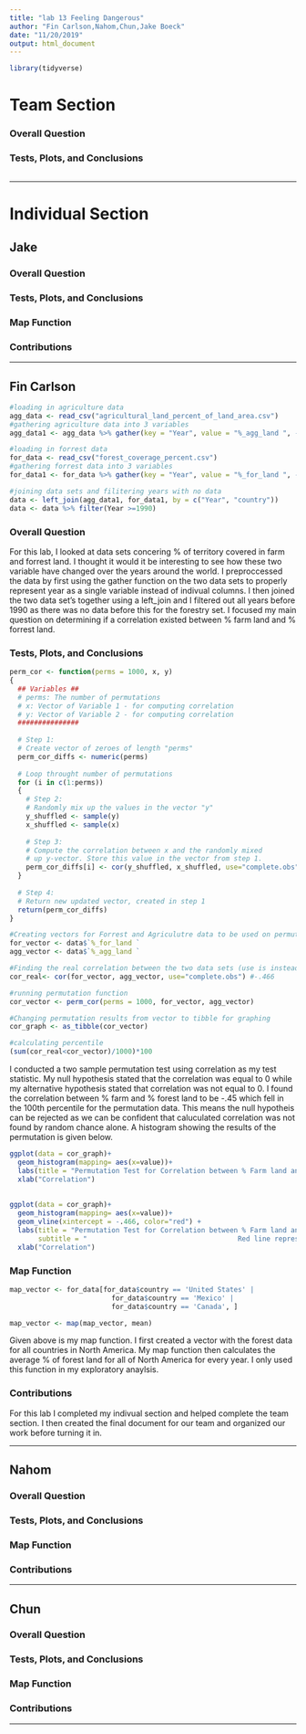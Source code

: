 ```yaml
---
title: "lab 13 Feeling Dangerous"
author: "Fin Carlson,Nahom,Chun,Jake Boeck"
date: "11/20/2019"
output: html_document
---
```


```r
library(tidyverse)


```
# Team Section

### Overall Question

### Tests, Plots, and Conclusions

```r

```

--------------------------------------------------------------

# Individual Section 

## Jake

### Overall Question

### Tests, Plots, and Conclusions

### Map Function

### Contributions

----------------------------------

## Fin Carlson

```r
#loading in agriculture data
agg_data <- read_csv("agricultural_land_percent_of_land_area.csv")
#gathering agriculture data into 3 variables
agg_data1 <- agg_data %>% gather(key = "Year", value = "%_agg_land ", -country)

#loading in forrest data
for_data <- read_csv("forest_coverage_percent.csv")
#gathering forrest data into 3 variables
for_data1 <- for_data %>% gather(key = "Year", value = "%_for_land ", -country)

#joining data sets and filitering years with no data
data <- left_join(agg_data1, for_data1, by = c("Year", "country"))
data <- data %>% filter(Year >=1990)
```

### Overall Question

For this lab, I looked at data sets concering % of territory covered in farm and forrest land. I thought it would it be interesting to see how these two variable have changed over the years around the world. I preproccessed the data by first using the gather function on the two data sets to properly represent year as a single variable instead of indivual columns. I then joined the two data set's together using a left_join and I filtered out all years before 1990 as there was no data before this for the forestry set. I focused my main question on determining if a correlation existed between % farm land and % forrest land. 

### Tests, Plots, and Conclusions
```r

perm_cor <- function(perms = 1000, x, y)
{
  ## Variables ##
  # perms: The number of permutations 
  # x: Vector of Variable 1 - for computing correlation
  # y: Vector of Variable 2 - for computing correlation
  ###############
  
  # Step 1:
  # Create vector of zeroes of length "perms"
  perm_cor_diffs <- numeric(perms)
  
  # Loop throught number of permutations
  for (i in c(1:perms))
  {
    # Step 2:
    # Randomly mix up the values in the vector "y"
    y_shuffled <- sample(y)
    x_shuffled <- sample(x)
    
    # Step 3:
    # Compute the correlation between x and the randomly mixed
    # up y-vector. Store this value in the vector from step 1.
    perm_cor_diffs[i] <- cor(y_shuffled, x_shuffled, use="complete.obs")
  }
  
  # Step 4:
  # Return new updated vector, created in step 1
  return(perm_cor_diffs)
}

#Creating vectors for Forrest and Agriculutre data to be used on permutation function
for_vector <- data$`%_for_land `  
agg_vector <- data$`%_agg_land `

#Finding the real correlation between the two data sets (use is instead of na.rm)
cor_real<- cor(for_vector, agg_vector, use="complete.obs") #-.466

#running permutation function 
cor_vector <- perm_cor(perms = 1000, for_vector, agg_vector) 

#Changing permutation results from vector to tibble for graphing
cor_graph <- as_tibble(cor_vector)

#calculating percentile
(sum(cor_real<cor_vector)/1000)*100

```

I conducted a two sample permutation test using correlation as my test statistic. My null hypothesis stated that the correlation was equal to 0 while my alternative hypothesis stated that correlation was not equal to 0. I found the correlation between % farm and % forest land to be -.45 which fell in the 100th percentile for the permutation data. This means the null hypotheis can be rejected as we can be confident that caluculated correlation was not found by random chance alone. A histogram showing the results of the permutation is given below.

```r
ggplot(data = cor_graph)+
  geom_histogram(mapping= aes(x=value))+
  labs(title = "Permutation Test for Correlation between % Farm land and % Forest land")+
  xlab("Correlation")
   
  
ggplot(data = cor_graph)+
  geom_histogram(mapping= aes(x=value))+
  geom_vline(xintercept = -.466, color="red") +
  labs(title = "Permutation Test for Correlation between % Farm land and % Forest land",
       subtitle = "                                     Red line represents actual correlation")+
  xlab("Correlation")
```

### Map Function

```r
map_vector <- for_data[for_data$country == 'United States' |
                         for_data$country == 'Mexico' |
                         for_data$country == 'Canada', ]

map_vector <- map(map_vector, mean)
```

Given above is my map function. I first created a vector with the forest data for all countries in North America. My map function then calculates the average % of forest land for all of North America for every year. I only used this function in my exploratory anaylsis.

### Contributions

For this lab I completed my indivual section and helped complete the team section. I then  created the final document for our team and organized our work before turning it in.

----------------------------------

## Nahom

### Overall Question

### Tests, Plots, and Conclusions

### Map Function

### Contributions

----------------------------------

## Chun

### Overall Question

### Tests, Plots, and Conclusions

### Map Function

### Contributions

----------------------------------
